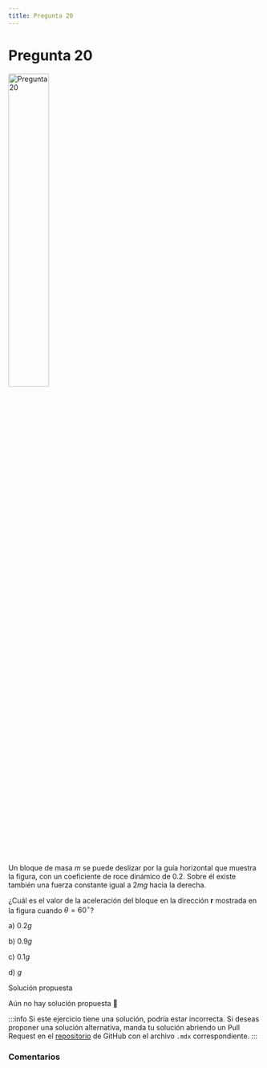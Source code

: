 ```yaml
---
title: Pregunta 20
---
```



# Pregunta 20

<Image
  src="science/dynamics/exercises/2024-2/p20/image.png"
  alt="Pregunta 20"
  width="40%"
/>

Un bloque de masa $m$ se puede deslizar por la guía horizontal que muestra la figura, con un coeficiente de roce dinámico de $0.2$. Sobre él existe también una fuerza constante igual a $2 mg$ hacia la derecha.

¿Cuál es el valor de la aceleración del bloque en la dirección $\boldsymbol{r}$ mostrada en la figura cuando $\theta=60^{\circ}$?

a) $0.2 g$

b) $0.9 g$

c) $0.1 g$

d) $g$

<MDXDetails>
<summary>Solución propuesta</summary>

Aún no hay solución propuesta 🥲

:::info
Si este ejercicio tiene una solución, podría estar incorrecta. Si deseas proponer una solución alternativa, manda tu solución abriendo
un Pull Request en el [repositorio](https://github.com/crow-rojas/apuntes-fundamentals/pulls) de GitHub con el archivo
`.mdx` correspondiente.
:::

</MDXDetails>

### Comentarios

<Disqus
  url="https://crow-rojas.github.io/apuntes-fundamentals/docs/science/dynamics/exercises/2024-2/p20"
  identifier="docs/science/dynamics/exercises/2024-2/p20"
  title="2024-2 Dinámica - Pregunta 20"
/>

